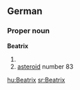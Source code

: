 {{wikipedia|lang=de}}
==German==

===Proper noun===
'''Beatrix'''

# {{given name|female||de:}}
# [[asteroid]] number 83

[[hu:Beatrix]]
[[sr:Beatrix]]
